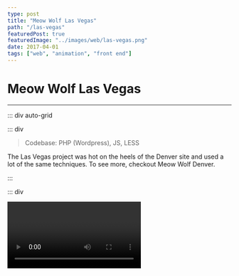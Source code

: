 ```yaml
---
type: post
title: "Meow Wolf Las Vegas"
path: "/las-vegas"
featuredPost: true
featuredImage: "../images/web/las-vegas.png"
date: 2017-04-01
tags: ["web", "animation", "front end"]
---
```



# Meow Wolf Las Vegas

---

::: div auto-grid

::: div

> Codebase: PHP (Wordpress), JS, LESS

The Las Vegas project was hot on the heels of the Denver site and used a lot of the same techniques. To see more, checkout <Link to="/denver">Meow Wolf Denver</Link>.

:::

::: div

<Video type="youtube" url="WYAySgXmXF0" />

:::

:::
